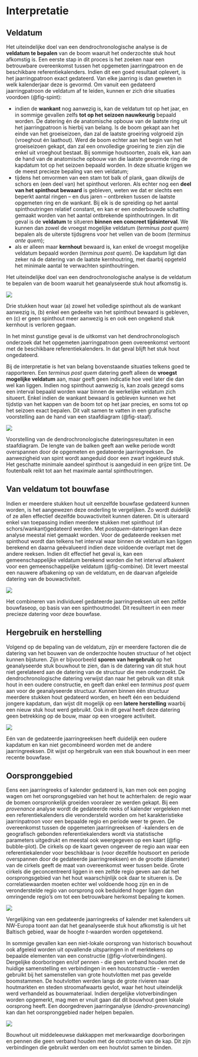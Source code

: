 # Interpretatie {#interpretatie}

## Veldatum

Het uiteindelijke doel van een dendrochronologische analyse is de **veldatum te bepalen** van de boom waaruit het onderzochte stuk hout afkomstig is. Een eerste stap in dit proces is het zoeken naar een betrouwbare overeenkomst tussen het opgemeten jaarringpatroon en de beschikbare referentiekalenders. Indien dit een goed resultaat oplevert, is het jaarringpatroon exact gedateerd. Van elke jaarring is dan geweten in welk kalenderjaar deze is gevormd. Om vanuit een gedateerd jaarringpatroon de veldatum af te leiden, kunnen er zich drie situaties voordoen (@fig-spint): 

  - indien de **wankant** nog aanwezig is, kan de veldatum tot op het jaar, en in sommige gevallen zelfs **tot op het seizoen nauwkeurig** bepaald worden. De datering én de anatomische opbouw van de laatste ring uit het jaarringpatroon is hierbij van belang. Is de boom gekapt aan het einde van het groeiseizoen, dan zal de laatste groeiring volgroeid zijn (vroeghout én laathout). Werd de boom echter aan het begin van het groeiseizoen gekapt, dan zal een onvolledige groeiring te zien zijn die enkel uit vroeghout bestaat. Bij sommige houtsoorten, zoals eik, kan aan de hand van de anatomische opbouw van die laatste gevormde ring de kapdatum tot op het seizoen bepaald worden. In deze situatie krijgen we de meest precieze bepaling van een veldatum;
  - tijdens het omvormen van een stam tot balk of plank, gaan dikwijls de schors en (een deel van) het spinthout verloren. Als echter nog een **deel van het spinthout bewaard** is gebleven, weten we dat er slechts een beperkt aantal ringen – en dus jaren – ontbreken tussen de laatste opgemeten ring en de wankant. Bij eik is de spreiding op het aantal spinthoutringen relatief constant, en kan er een onderbouwde schatting gemaakt worden van het aantal ontbrekende spinthoutringen. In dit geval is de **veldatum** te situeren **binnen een concreet tijdsinterval**. We kunnen dan zowel de vroegst mogelijke veldatum (*terminus post quem*) bepalen als de uiterste tijdsgrens voor het vellen van de boom (*terminus ante quem*);
  - als er alleen maar **kernhout** bewaard is, kan enkel de vroegst mogelijke veldatum bepaald worden (*terminus post quem*). De kapdatum ligt dan zeker ná de datering van de laatste kernhoutring, met daarbij opgeteld het minimale aantal te verwachten spinthoutringen.

::: {.callout-tip appearance="simple"}

Het uiteindelijke doel van een dendrochronologische analyse is de veldatum te bepalen van de boom waaruit het geanalyseerde stuk hout afkomstig is.

::: 

::: {#fig-spint}

![](./figuren/dendro_figuur12.png)

Drie stukken hout waar (a) zowel het volledige spinthout als de wankant aanwezig is, (b) enkel een gedeelte van het spinthout bewaard is gebleven, en (c) er geen spinthout meer aanwezig is en ook een ongekend stuk kernhout is verloren gegaan.
:::


In het minst gunstige geval is de uitkomst van het dendrochronologisch onderzoek dat het opgemeten jaarringpatroon geen overeenkomst vertoont met de beschikbare referentiekalenders. In dat geval blijft het stuk hout ongedateerd.

Bij de interpretatie is het van belang bovenstaande situaties telkens goed te rapporteren. Een _terminus post quem_ datering geeft alleen de **vroegst mogelijke veldatum** aan, maar geeft geen indicatie hoe veel later die dan wel kan liggen. Indien nog spinthout aanwezig is, kan zoals gezegd soms een interval bepaald worden waar binnen de werkelijke veldatum zich situeert. Enkel indien de wankant bewaard is gebleven kunnen we het tijdstip van het kappen van de boom tot op het jaar precies, en soms tot op het seizoen exact bepalen. Dit valt samen te vatten in een grafische voorstelling aan de hand van een staafdiagram (@fig-staaf). 

::: {#fig-staaf}

![](./figuren/dendro_figuur13.png)

Voorstelling van de dendrochronologische dateringsresultaten in een staafdiagram. De lengte van de balken geeft aan welke periode wordt overspannen door de opgemeten en gedateerde jaarringreeksen. De aanwezigheid van spint wordt aangeduid door een zwart ingekleurd stuk. Het geschatte minimale aandeel spinthout is aangeduid in een grijze tint. De foutenbalk reikt tot aan het maximale aantal spinthoutringen.
:::


## Van veldatum tot bouwfase

Indien er meerdere  stukken hout uit eenzelfde bouwfase gedateerd kunnen worden, is het aangewezen deze onderling te vergelijken. Zo wordt duidelijk of ze allen effectief dezelfde bouwactiviteit kunnen dateren. Dit is uiteraard enkel van toepassing indien meerdere stukken met spinthout (of schors/wankant)gedateerd werden. Met _postquem_-dateringen kan deze analyse meestal niet gemaakt worden. Voor de gedateerde reeksen met spinthout wordt dan telkens het interval waar binnen de veldatum kan liggen berekend en daarna geëvalueerd indien deze voldoende overlapt met de andere reeksen. Indien dit effectief het geval is, kan een gemeenschappelijke veldatum berekend worden die het interval afbakent voor een gemeenschappelijke veldatum (@fig-combine). Dit levert meestal een nauwere afbakening op van de veldatum, en de daarvan afgeleide datering van de bouwactiviteit.


::: {#fig-combine}

![](./figuren/dendro_figuur30.png)

Het combineren van individueel gedateerde jaarringreeksen uit een zelfde bouwfaseop, op basis van een spinthoutmodel. Dit resulteert in een meer precieze datering voor deze bouwfase.
:::


## Hergebruik en herstelling

Volgend op de bepaling van de veldatum, zijn er meerdere factoren die de datering van het bouwen van de onderzochte houten structuur of het object kunnen bijsturen. Zijn er bijvoorbeeld **sporen van hergebruik** op het geanalyseerde stuk bouwhout te zien, dan is de datering van dit stuk hout niet gerelateerd aan de datering van de structuur die men onderzoekt. De dendrochronologische datering verwijst dan naar het gebruik van dit stuk hout in een oudere constructie, en geeft dan enkel een _terminus post quem_ aan voor de geanalyseerde structuur. Kunnen binnen één structuur meerdere stukken hout gedateerd worden, en heeft één een beduidend jongere kapdatum, dan wijst dit mogelijk op een **latere herstelling** waarbij een nieuw stuk hout werd gebruikt. Ook in dit geval heeft deze datering geen betrekking op de bouw, maar op een vroegere activiteit.

::: {#fig-hergebruik}

![](./figuren/dendro_figuur31.png)

Eén van de gedateerde jaarringreeksen heeft duidelijk een oudere kapdatum en kan niet gecombineerd worden met de andere jaarringreeksen. Dit wijst op hergebruik van een stuk bouwhout in een meer recente bouwfase.
:::

## Oorspronggebied

Eens een jaarringreeks of kalender gedateerd is, kan men ook een poging wagen om het oorsprongsgebied van het hout te achterhalen: de regio waar de bomen oorspronkelijk groeiden vooraleer ze werden gekapt. Bij een _provenance_ analyse wordt de gedateerde reeks of kalender vergeleken met een referentiekalenders die verondersteld worden om het karakteristieke jaarrinpatroon voor een bepaalde regio en periode weer te geven. De overeenkomst tussen de opgemeten jaarringreeksen of -kalenders en de geografisch gebonden referentiekalenders wordt via statistische parameters uitgedrukt en meestal ook weergegeven op een kaart (@fig-bubble-plot). De cirkels op de kaart geven ongeveer de regio aan waar een referentiekalender voor beschikbaar is (voor dezelfde houtsoort en periode overspannen door de gedateerde jaarringreeksen) en de grootte (diameter) van de cirkels geeft de maat van overeenkomst weer tussen beide. Grote cirkels die geconcentreerd liggen in een zelfde regio geven aan dat het oorsprongsgebied van het hout waarschijnlijk ook daar te situeren is. De correlatiewaarden moeten echter wel voldoende hoog zijn en in de veronderstelde regio van oorsprong ook beduidend hoger liggen dan omringende regio's om tot een betrouwbare herkomst bepaling te komen.

::: {#fig-bubble-plot}

![](./figuren/dendro_figuur33.jpg)

Vergelijking van een gedateerde jaarringreeks of kalender met kalenders uit NW-Europa toont aan dat het geanalyseerde stuk hout afkomstig is uit het Baltisch gebied, waar de hoogte _t_-waarden worden opgetekend.
:::

In sommige gevallen kan een niet-lokale oorsprong van historisch bouwhout ook afgeleid worden uit opvallende uitsparingen in of merktekens op bepaalde elementen van een constructie (@fig-vlotverbindingen). Dergelijke doorboringen en/of pennen - die geen verband houden met de huidige samenstelling en verbindingen in een houtconstructie - werden gebruikt bij het samenstellen van grote houtvlotten met pas gevelde boomstammen. De houtvlotten werden langs de grote rivieren naar houtmarkten en steden stroomafwaarts gevlot, waar het hout uiteindelijk werd verhandeld as bouwmateriaal. Indien dergelijke vlotverbindingen worden opgemerkt, mag men er vnuit gaan dat dit bouwhout geen lokale oorsprong heeft. Een doorgedreven jaarringanalyse (*dendro-provenancing*) kan dan het oorspronggebied nader helpen bepalen. 


::: {#fig-vlotverbindingen}

![](./figuren/dendro_figuur32.png)

Bouwhout uit middeleeuwse dakkappen met merkwaardige doorboringen en pennen die geen verband houden met de constructie van de kap. Dit zijn verbindingen die gebruikt werden om een houtvlot samen te binden.
:::
